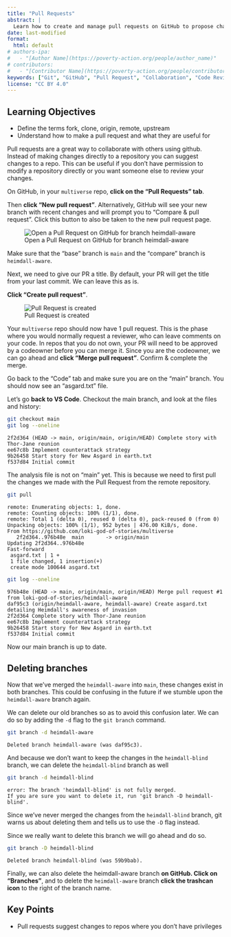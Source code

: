 ```yaml
---
title: "Pull Requests"
abstract: |
  Learn how to create and manage pull requests on GitHub to propose changes, collaborate with others, and merge contributions into the main codebase safely.
date: last-modified
format:
  html: default
# authors-ipa:
#   - "[Author Name](https://poverty-action.org/people/author_name)"
# contributors:
#   - "[Contributor Name](https://poverty-action.org/people/contributor_name)"
keywords: ["Git", "GitHub", "Pull Request", "Collaboration", "Code Review", "Tutorial"]
license: "CC BY 4.0"
---
```


::: {.callout-note}

## Learning Objectives

- Define the terms fork, clone, origin, remote, upstream
- Understand how to make a pull request and what they are useful for
:::

::: {.callout-tip}
Pull requests are a great way to collaborate with others using github.
Instead of making changes directly to a repository you can suggest changes to a repo.
This can be useful if you don't have permission to modify a repository directly or
you want someone else to review your changes.
:::

On GitHub, in your `multiverse` repo, **click on the "Pull Requests" tab**.

Then **click "New pull request"**. Alternatively, GitHub will see your new branch with recent changes and will prompt you to "Compare & pull request". Click this button to also be taken to the new pull request page.

![Open a Pull Request on GitHub for branch heimdall-aware](figures/github-open-pr.png)

Make sure that the "base" branch is `main` and the "compare" branch is `heimdall-aware`.

Next, we need to give our PR a title. By default, your PR will get the title from your last commit. We can leave this as is.

**Click "Create pull request"**.

![Pull Request is created](figures/github-pr-opened.png)

Your `multiverse` repo should now have 1 pull request. This is the phase where you would normally request a reviewer, who can leave comments on your code. In repos that you do not own, your PR will need to be approved by a codeowner before you can merge it. Since you are the codeowner, we can go ahead and **click "Merge pull request"**. Confirm & complete the merge.

Go back to the "Code" tab and make sure you are on the "main" branch. You should now see an "asgard.txt" file.

Let's go **back to VS Code**. Checkout the main branch, and look at the files and history:

```bash
git checkout main
git log --oneline
```

```output
2f2d364 (HEAD -> main, origin/main, origin/HEAD) Complete story with Thor-Jane reunion
ee67c8b Implement counterattack strategy
9b26458 Start story for New Asgard in earth.txt
f537d84 Initial commit
```

The analysis file is not on "main" yet. This is because we need to first pull the changes we made with the Pull Request from the remote repository.

```bash
git pull
```

```output
remote: Enumerating objects: 1, done.
remote: Counting objects: 100% (1/1), done.
remote: Total 1 (delta 0), reused 0 (delta 0), pack-reused 0 (from 0)
Unpacking objects: 100% (1/1), 952 bytes | 476.00 KiB/s, done.
From https://github.com/loki-god-of-stories/multiverse
   2f2d364..976b48e  main       -> origin/main
Updating 2f2d364..976b48e
Fast-forward
 asgard.txt | 1 +
 1 file changed, 1 insertion(+)
 create mode 100644 asgard.txt
```

```bash
git log --oneline
```

```output
976b48e (HEAD -> main, origin/main, origin/HEAD) Merge pull request #1 from loki-god-of-stories/heimdall-aware
daf95c3 (origin/heimdall-aware, heimdall-aware) Create asgard.txt detailing Heimdall's awareness of invasion
2f2d364 Complete story with Thor-Jane reunion
ee67c8b Implement counterattack strategy
9b26458 Start story for New Asgard in earth.txt
f537d84 Initial commit
```

Now our main branch is up to date.

## Deleting branches

Now that we've merged the `heimdall-aware` into `main`, these changes
exist in both branches. This could be confusing in the future if we
stumble upon the `heimdall-aware` branch again.

We can delete our old branches so as to avoid this confusion later.
We can do so by adding the `-d` flag to the `git branch` command.

```bash
git branch -d heimdall-aware
```

```output
Deleted branch heimdall-aware (was daf95c3).
```

And because we don't want to keep the changes in the `heimdall-blind` branch,
we can delete the `heimdall-blind` branch as well

```bash
git branch -d heimdall-blind
```

```output
error: The branch 'heimdall-blind' is not fully merged.
If you are sure you want to delete it, run 'git branch -D heimdall-blind'.
```

Since we've never merged the changes from the `heimdall-blind` branch,
git warns us about deleting them and tells us to use the `-D` flag instead.

Since we really want to delete this branch we will go ahead and do so.

```bash
git branch -D heimdall-blind
```

```output
Deleted branch heimdall-blind (was 59b9bab).
```

Finally, we can also delete the heimdall-aware branch **on GitHub. Click on "Branches"**, and to delete the `heimdall-aware` branch **click the trashcan icon** to the right of the branch name.

## Key Points

- Pull requests suggest changes to repos where you don't have privileges

